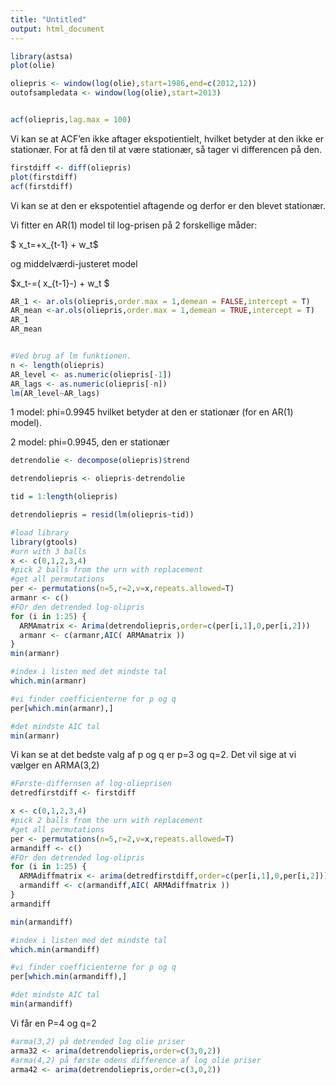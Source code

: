 ```yaml
---
title: "Untitled"
output: html_document
---
```


```r
library(astsa)
plot(olie)

oliepris <- window(log(olie),start=1986,end=c(2012,12))
outofsampledata <- window(log(olie),start=2013)


acf(oliepris,lag.max = 100)
```
Vi kan se at ACF'en ikke aftager ekspotientielt, hvilket betyder at den ikke er stationær. For at få den til at være stationær, så tager vi differencen på den.
```r
firstdiff <- diff(oliepris)
plot(firstdiff)
acf(firstdiff)
```
Vi kan se at den er ekspotentiel aftagende og derfor er den blevet stationær.  

Vi fitter en AR(1) model til log-prisen på 2 forskellige måder: 


$ x_t=\alpha+\phi x_{t-1} + w_t$

og middelværdi-justeret model

$x_t-\mu=\phi( x_{t-1}-\mu) + w_t $

```r
AR_1 <- ar.ols(oliepris,order.max = 1,demean = FALSE,intercept = T)
AR_mean <-ar.ols(oliepris,order.max = 1,demean = TRUE,intercept = T) 
AR_1
AR_mean


#Ved brug af lm funktionen. 
n <- length(oliepris)
AR_level <- as.numeric(oliepris[-1])
AR_lags <- as.numeric(oliepris[-n])
lm(AR_level~AR_lags)
```
1 model: phi=0.9945 hvilket betyder at den er stationær (for en AR(1) model).

2 model: phi=0.9945, den er stationær

```r
detrendolie <- decompose(oliepris)$trend

detrendoliepris <- oliepris-detrendolie

tid = 1:length(oliepris)

detrendoliepris = resid(lm(oliepris~tid))

#load library
library(gtools)
#urn with 3 balls
x <- c(0,1,2,3,4)
#pick 2 balls from the urn with replacement
#get all permutations
per <- permutations(n=5,r=2,v=x,repeats.allowed=T)
armanr <- c()
#FOr den detrended log-olipris
for (i in 1:25) {
  ARMAmatrix <- Arima(detrendoliepris,order=c(per[i,1],0,per[i,2]))
  armanr <- c(armanr,AIC( ARMAmatrix ))
}
min(armanr)

#index i listen med det mindste tal
which.min(armanr)

#vi finder coefficienterne for p og q
per[which.min(armanr),]

#det mindste AIC tal
min(armanr)
```
Vi kan se at det bedste valg af p og q er p=3 og q=2. Det vil sige at vi vælger en ARMA(3,2)

```r
#Første-differnsen af log-olieprisen
detredfirstdiff <- firstdiff

x <- c(0,1,2,3,4)
#pick 2 balls from the urn with replacement
#get all permutations
per <- permutations(n=5,r=2,v=x,repeats.allowed=T)
armandiff <- c()
#FOr den detrended log-olipris
for (i in 1:25) {
  ARMAdiffmatrix <- arima(detredfirstdiff,order=c(per[i,1],0,per[i,2]))
  armandiff <- c(armandiff,AIC( ARMAdiffmatrix ))
}
armandiff

min(armandiff)

#index i listen med det mindste tal
which.min(armandiff)

#vi finder coefficienterne for p og q
per[which.min(armandiff),]

#det mindste AIC tal
min(armandiff)
```
Vi får en P=4 og q=2

```r
#arma(3,2) på detrended log olie priser
arma32 <- arima(detrendoliepris,order=c(3,0,2))
#arma(4,2) på første odens difference af log olie priser
arma42 <- arima(detrendoliepris,order=c(3,0,2))
```

